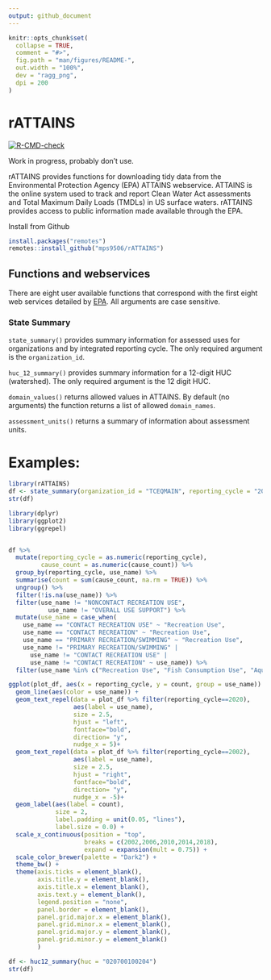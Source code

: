 ```yaml
---
output: github_document
---
```


<!-- README.md is generated from README.Rmd. Please edit that file -->

```r
knitr::opts_chunk$set(
  collapse = TRUE,
  comment = "#>",
  fig.path = "man/figures/README-",
  out.width = "100%",
  dev = "ragg_png",
  dpi = 200
)
```

# rATTAINS

<!-- badges: start -->
[![R-CMD-check](https://github.com/mps9506/rATTAINS/workflows/R-CMD-check/badge.svg)](https://github.com/mps9506/rATTAINS/actions)
<!-- badges: end -->

Work in progress, probably don't use.

rATTAINS provides functions for downloading tidy data from the Environmental Protection Agency (EPA) ATTAINS webservice. ATTAINS is the online system used to track and report Clean Water Act assessments and Total Maximum Daily Loads (TMDLs) in US surface waters. rATTAINS provides access to public information made available through the EPA.

Install from Github
```r
install.packages("remotes")
remotes::install_github("mps9506/rATTAINS")
```



## Functions and webservices

There are eight user available functions that correspond with the first eight web services detailed by [EPA](https://www.epa.gov/sites/default/files/2020-10/documents/attains_how_to_access_web_services_2020-10-28.pdf). All arguments are case sensitive. 

### State Summary

`state_summary()` provides summary information for assessed uses for organizations and by integrated reporting cycle. The only required argument is the `organization_id`.

`huc_12_summary()` provides summary information for a 12-digit HUC (watershed). The only required argument is the 12 digit HUC.

`domain_values()` returns allowed values in ATTAINS. By default (no arguments) the function returns a list of allowed `domain_names`.

`assessment_units()` returns a summary of information about assessment units. 


# Examples:

```r
library(rATTAINS)
df <- state_summary(organization_id = "TCEQMAIN", reporting_cycle = "2020")
str(df)
```



```r
library(dplyr)
library(ggplot2)
library(ggrepel)


df %>% 
  mutate(reporting_cycle = as.numeric(reporting_cycle),
         cause_count = as.numeric(cause_count)) %>%
  group_by(reporting_cycle, use_name) %>%
  summarise(count = sum(cause_count, na.rm = TRUE)) %>%
  ungroup() %>%
  filter(!is.na(use_name)) %>%
  filter(use_name != "NONCONTACT RECREATION USE",
           use_name != "OVERALL USE SUPPORT") %>%
  mutate(use_name = case_when(
    use_name == "CONTACT RECREATION USE" ~ "Recreation Use",
    use_name == "CONTACT RECREATION" ~ "Recreation Use",
    use_name == "PRIMARY RECREATION/SWIMMING" ~ "Recreation Use",
    use_name != "PRIMARY RECREATION/SWIMMING" |
      use_name != "CONTACT RECREATION USE" |
      use_name != "CONTACT RECREATION" ~ use_name)) %>%
  filter(use_name %in% c("Recreation Use", "Fish Consumption Use", "Aquatic Life Use", "General Use"))-> plot_df

ggplot(plot_df, aes(x = reporting_cycle, y = count, group = use_name)) +
  geom_line(aes(color = use_name)) +
  geom_text_repel(data = plot_df %>% filter(reporting_cycle==2020),
                  aes(label = use_name),
                  size = 2.5,
                  hjust = "left",
                  fontface="bold",
                  direction= "y",
                  nudge_x = 5)+
  geom_text_repel(data = plot_df %>% filter(reporting_cycle==2002),
                  aes(label = use_name),
                  size = 2.5,
                  hjust = "right",
                  fontface="bold",
                  direction= "y",
                  nudge_x = -5)+
  geom_label(aes(label = count),
             size = 2,
             label.padding = unit(0.05, "lines"), 
             label.size = 0.0) +
  scale_x_continuous(position = "top",
                     breaks = c(2002,2006,2010,2014,2018),
                     expand = expansion(mult = 0.75)) +
  scale_color_brewer(palette = "Dark2") +
  theme_bw() +
  theme(axis.ticks = element_blank(),
        axis.title.y = element_blank(),
        axis.title.x = element_blank(),
        axis.text.y = element_blank(),
        legend.position = "none",
        panel.border = element_blank(),
        panel.grid.major.x = element_blank(),
        panel.grid.minor.x = element_blank(),
        panel.grid.major.y = element_blank(),
        panel.grid.minor.y = element_blank()
        )
```


```r
df <- huc12_summary(huc = "020700100204")
str(df)
```

